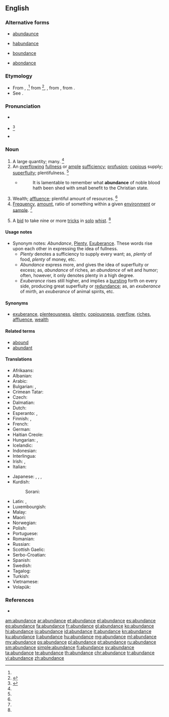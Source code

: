 ==English==

{{wikipedia}}

===Alternative forms===
* {{qualifier|obsolete}} [[abundaunce]]
* {{qualifier|obsolete}} [[habundance]]
* {{qualifier|obsolete}} [[boundance]]
* {{qualifier|card games}} [[abondance]]

===Etymology===
* From {{etyl|enm|en}} {{term|abundaunce|lang=ang}}, {{term|habaundance|lang=enm}},<ref name=WI3/> from {{etyl|fro|en}} {{term|habundance|lang=fro}}<ref name=SOED>{{reference-book | last =| first = | authorlink =  | coauthors =  | editor =Brown, Lesley  | others =  | title = The Shorter Oxford English Dictionary | origdate =  | origyear = 1933| origmonth =  | url =  | format =  | accessdate =  | accessyear =  | accessmonth =  | edition = 5th | date =  | year =2003| month =  | publisher =Oxford University Press  | location =Oxford, UK | language =  | id =  | doi = | isbn =978-0-19-860575-7 | lccn = | ol = | pages =10| chapter =  | chapterurl =  | quote =}}</ref>, {{term|abondance|lang=fro}}, from {{etyl|la|en}} {{term|abundantia||fullness, plenty|lang=la}}, from {{term/t|la|abundō||to overflow}}.
* See {{term|abound|lang=en}}.

===Pronunciation===
* {{a|RP}} {{IPA|/əˈbʌn.dn̩s/}}
* {{a|US}} {{IPA|/əˈbʌn.dn̩s/|/əˈbʌn.dn̩ts/|/əˈbn̩.dn̩s/|}}<ref name=WI3>{{reference-book | last =| first = | authorlink =  | coauthors =  | editor =Gove, Philip Babcock    | others =  | title = Webster's Third International Dictionary of the English Language Unabridged | origdate =  | origyear = 1909 | origmonth =  | url =  | format =  | accessdate =  | accessyear =  | accessmonth =  | edition =  | date =  | year =1976  | month =  | publisher =G. & C. Merriam Co.  | location = Springfield, MA | language =  | id =  | doi = | isbn =0-87779-101-5 | lccn = | ol = | pages =8| chapter =  | chapterurl =  | quote =}}</ref>
* {{audio|en-us-abundance.ogg|Audio (US)}}

===Noun===
{{en-noun}}

# A large quantity; many. {{defdate|First attested around 1150 to 1350.}}<ref name=SOED/>
# An [[overflowing]] [[fullness]] or [[ample]] [[sufficiency]]; [[profusion]]; [[copious]] supply; [[superfluity]]; plentifulness. {{defdate|First attested around 1350 to 1470.}}<ref name=SOED/>
#* {{rfdate}} {{w|Sir Walter Raleigh}}
#*: It is lamentable to remember what '''abundance''' of noble blood hath been shed with small benefit to the Christian state.
# Wealth; [[affluence]]; plentiful amount of resources. {{defdate|First attested around 1350 to 1470.}}<ref name=SOED/>
# [[frequency|Frequency]], [[amount]], ratio of something within a given [[environment]] or [[sample]]. {{defdate|First attested in the late 19<sup>th</sup> century.}}<ref name=SOED/>
# {{context|card games|lang=en}} A [[bid]] to take nine or more [[trick]]s in [[solo]] [[whist]]. {{defdate|First attested in the late 19<sup>th</sup> century.}}<ref name=SOED/>


====Usage notes====
* Synonym notes: ''Abundance'', [[plenty|Plenty]], [[exuberance|Exuberance]]. These words rise upon each other in expressing the idea of fullness.
** ''Plenty'' denotes a sufficiency to supply every want; as, ''plenty'' of food, ''plenty'' of money, etc.
** ''Abundance'' express more, and gives the idea of superfluity or excess; as, ''abundance'' of riches, an ''abundance'' of wit and humor; often, however, it only denotes plenty in a high degree.
** ''Exuberance'' rises still higher, and implies a [[bursting]] forth on every side, producing great superfluity or [[redundance]]; as, an ''exuberance'' of mirth, an ''exuberance'' of animal spirits, etc.

====Synonyms====
* [[exuberance]], [[plenteousness]], [[plenty]], [[copiousness]], [[overflow]], [[riches]], [[affluence]], [[wealth]]

====Related terms====
* [[abound]]
* [[abundant]]

====Translations====
{{trans-top|ample sufficiency}}
* Afrikaans: {{t-|af|oorvloed}}
* Albanian: {{t+|sq|bollëk|f}}
* Arabic: {{t-|ar|الكثرة}}
* Bulgarian: {{t+|bg|обилие}}, {{t+|bg|изобилие}}
* Crimean Tatar: {{tø|crh|bereket}}
* Czech: {{t-|cs|hojnost|f}}
* Dalmatian: {{tø|dlm|bonduanza|f}}
* Dutch: {{t+|nl|overvloed}}
* Esperanto: {{t-|eo|sufiĉego}}, {{t+|eo|abundo}}
* Finnish: {{t+|fi|runsaus}}, {{t-|fi|yltäkylläisyys}}
* French: {{t+|fr|abondance}}
* German: {{t+|de|Überfluss|m}}
* Haitian Creole: {{tø|ht|abondans}}
* Hungarian: {{t+|hu|bőség}}, {{t+|hu|áradat}}
* Icelandic: {{t+|is|gnægð|f}}
* Indonesian: {{t-|id|limpah-ruah}}
* Interlingua: {{t-|ia|abundantia}}
* Irish: {{t-|ga|líonmhaireacht|f}}, {{t-|ga|raidhse|f}}
* Italian: {{t+|it|abbondanza}}
{{trans-mid}}
* Japanese: {{t+|ja|大量|tr=tairyō|sc=Jpan}}, {{t-|ja|過剰|tr=kajō|sc=Jpan}}, {{t-|ja|豊かさ|tr=yutakasa|sc=Jpan}}, {{t+|ja|多量|tr=taryō|sc=Jpan}}
* Kurdish:
*: Sorani: {{t+|ku|زۆری|tr=zori|sc=ku-Arab}}
* Latin: {{t+|la|cōpia|f}}, {{t-|la|abundantia|f}}
* Luxembourgish: {{t-|lb|Iwwerfloss|m}}
* Malay: {{t-|ms|kelimpahan}}
* Maori: {{t-|mi|ranea}}
* Norwegian: {{t-|no|overflod|c}}
* Polish: {{t+|pl|obfitość|f}}
* Portuguese: {{t+|pt|abundância|f}}
* Romanian: {{t+|ro|abundență|f}}
* Russian: {{t+|ru|изоби́лие|n|tr=izobílije}}
* Scottish Gaelic: {{t-|gd|pailteas|m}}
* Serbo-Croatian: {{t-|sh|изобиље|n|tr=izobilje}}
* Spanish: {{t+|es|abundancia}}
* Swedish: {{t+|sv|överflöd|c}}
* Tagalog: {{t-|tl|kasaganaan}}
* Turkish: {{t+|tr|bolluk}}
* Vietnamese: {{t+|vi|phong phú}}
* Volapük: {{t+|vo|bundan}}
{{trans-bottom}}

===References===
<references/>
* {{R:Webster 1913}}

[[am:abundance]]
[[ar:abundance]]
[[et:abundance]]
[[el:abundance]]
[[es:abundance]]
[[eo:abundance]]
[[fa:abundance]]
[[fr:abundance]]
[[gl:abundance]]
[[ko:abundance]]
[[hi:abundance]]
[[io:abundance]]
[[id:abundance]]
[[it:abundance]]
[[kn:abundance]]
[[ku:abundance]]
[[li:abundance]]
[[hu:abundance]]
[[mg:abundance]]
[[ml:abundance]]
[[my:abundance]]
[[ps:abundance]]
[[pl:abundance]]
[[pt:abundance]]
[[ru:abundance]]
[[sm:abundance]]
[[simple:abundance]]
[[fi:abundance]]
[[sv:abundance]]
[[ta:abundance]]
[[te:abundance]]
[[th:abundance]]
[[chr:abundance]]
[[tr:abundance]]
[[vi:abundance]]
[[zh:abundance]]